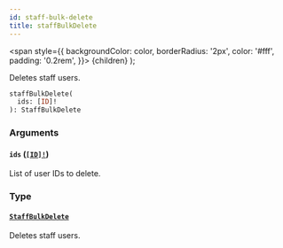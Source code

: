 ```yaml
---
id: staff-bulk-delete
title: staffBulkDelete
---
```


<span
style={{
      backgroundColor: color,
      borderRadius: '2px',
      color: '#fff',
      padding: '0.2rem',
    }}>
{children}
</span>
);

Deletes staff users.

```graphql
staffBulkDelete(
  ids: [ID]!
): StaffBulkDelete

```

### Arguments

#### `ids` ([`[ID]!`](/api-reference/scalars/id.mdx))

List of user IDs to delete.

### Type

#### [`StaffBulkDelete`](/api-reference/objects/staff-bulk-delete.mdx)

Deletes staff users.
